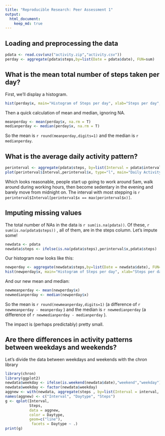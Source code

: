 ```yaml
---
title: "Reproducible Research: Peer Assessment 1"
output: 
  html_document:
    keep_md: true
---
```



## Loading and preprocessing the data
```r
pdata <- read.csv(unz("activity.zip","activity.csv"))
perday <- aggregate(pdata$steps,by=list(Date = pdata$date), FUN=sum)
```

## What is the mean total number of steps taken per day?
First, we'll display a histogram.
```r
hist(perday$x, main="Histogram of Steps per day", xlab="Steps per day", ylab="Count")
```

Then a quick calculation of mean and median, ignoring NA.

```r
meanperday <- mean(perday$x, na.rm = T)
medianperday <- median(perday$x, na.rm = T)
```

So the mean is `r round(meanperday,digits=1)` and the median is `r medianperday`.

## What is the average daily activity pattern?
```r
perinterval <- aggregate(pdata$steps, by=list(Interval = pdata$interval), FUN="mean", na.rm = TRUE, na.action="na.pass")
plot(perinterval$Interval,perinterval$x, type="l", main="Daily Activity Pattern", xlab="Interval", ylab="Steps")
```

Which looks reasonable, people start up going to work around 5am, walk around during working hours, then become sedentary in the evening and barely move from midnight on. The interval with most stepping is `r perinterval$Interval[perinterval$x == max(perinterval$x)]`.

## Imputing missing values

The total number of NAs in the data is `r sum(is.na(pdata))`. Of these, `r sum(is.na(pdata$steps))` , all of them, are in the steps column. Let's impute some!

```r
newdata <- pdata
newdata$steps <- ifelse(is.na(pdata$steps),perinterval$x,pdata$steps)
```

Our histogram now looks like this:
```r
newperday <- aggregate(newdata$steps,by=list(Date = newdata$date), FUN=sum)
hist(newperday$x, main="Histogram of Steps per day", xlab="Steps per day", ylab="Count")
```

And our new mean and median:

```r
newmeanperday <- mean(newperday$x)
newmedianperday <- median(newperday$x)
```

So the mean is `r round(newmeanperday,digits=1)` (a difference of `r newmeanperday - meanperday` ) and the median is `r newmedianperday` (a difference of `r newmedianperday - medianperday` ).

The impact is (perhaps predictably) pretty small.

## Are there differences in activity patterns between weekdays and weekends?
Let's divide the data between weekdays and weekends with the chron library
```r
library(chron)
library(ggplot2)
newdata$weekday <- ifelse(is.weekend(newdata$date),"weekend","weekday")
newdata$weekday <- factor(newdata$weekday)
aggnew <- with(newdata, aggregate(steps , by=list(Interval = interval, Daytype = weekday), FUN=mean))
names(aggnew) <- c("Interval", "Daytype", "Steps")
g <- qplot(Interval, 
           Steps, 
           data = aggnew, 
           color = Daytype,
           geom=c("line"),
            facets = Daytype ~ .)
print(g)
```

